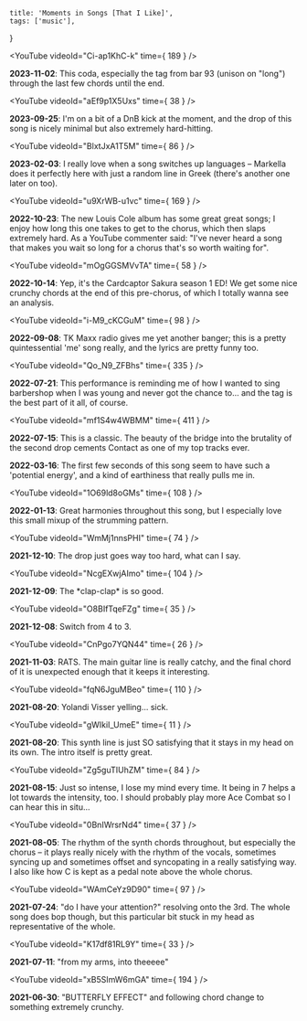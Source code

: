     title: 'Moments in Songs [That I Like]',
    tags: ['music'],
}

<YouTube videoId="Ci-ap1KhC-k" time={ 189 } />

**2023-11-02**: This coda, especially the tag from bar 93 (unison on "long") through the last few chords until the end.

<YouTube videoId="aEf9p1X5Uxs" time={ 38 } />

**2023-09-25**: I'm on a bit of a DnB kick at the moment, and the drop of this song is nicely minimal but also extremely hard-hitting.

<YouTube videoId="BlxtJxA1T5M" time={ 86 } />

**2023-02-03**: I really love when a song switches up languages – Markella does it perfectly here with just a random line in Greek (there's another one later on too).

<YouTube videoId="u9XrWB-u1vc" time={ 169 } />

**2022-10-23**: The new Louis Cole album has some great great songs; I enjoy how long this one takes to get to the chorus, which then slaps extremely hard. As a YouTube commenter said: "I've never heard a song that makes you wait so long for a chorus that's so worth waiting for".

<YouTube videoId="mOgGGSMVvTA" time={ 58 } />

**2022-10-14**: Yep, it's the Cardcaptor Sakura season 1 ED! We get some nice crunchy chords at the end of this pre-chorus, of which I totally wanna see an analysis.

<YouTube videoId="i-M9_cKCGuM" time={ 98 } />

**2022-09-08**: TK Maxx radio gives me yet another banger; this is a pretty quintessential 'me' song really, and the lyrics are pretty funny too.

<YouTube videoId="Qo_N9_ZFBhs" time={ 335 } />

**2022-07-21**: This performance is reminding me of how I wanted to sing barbershop when I was young and never got the chance to... and the tag is the best part of it all, of course.

<YouTube videoId="mf1S4w4WBMM" time={ 411 } />

**2022-07-15**: This is a classic. The beauty of the bridge into the brutality of the second drop cements Contact as one of my top tracks ever.

<YouTube videoId="DDYgBT2WW-s" />

**2022-03-16**: The first few seconds of this song seem to have such a 'potential energy', and a kind of earthiness that really pulls me in.

<YouTube videoId="1O69ld8oGMs" time={ 108 } />

**2022-01-13**: Great harmonies throughout this song, but I especially love this small mixup of the strumming pattern.

<YouTube videoId="WmMj1nnsPHI" time={ 74 } />

**2021-12-10**: The drop just goes way too hard, what can I say.

<YouTube videoId="NcgEXwjAImo" time={ 104 } />

**2021-12-09**: The \*clap-clap\* is so good.

<YouTube videoId="O8BIfTqeFZg" time={ 35 } />

**2021-12-08**: Switch from 4 to 3.

<YouTube videoId="CnPgo7YQN44" time={ 26 } />

**2021-11-03**: RATS. The main guitar line is really catchy, and the final chord of it is unexpected enough that it keeps it interesting.

<YouTube videoId="fqN6JguMBeo" time={ 110 } />

**2021-08-20**: Yolandi Visser yelling... sick.

<YouTube videoId="gWIkiI_UmeE" time={ 11 } />

**2021-08-20**: This synth line is just SO satisfying that it stays in my head on its own. The intro itself is pretty great.

<YouTube videoId="Zg5guTIUhZM" time={ 84 } />

**2021-08-15**: Just so intense, I lose my mind every time. It being in 7 helps a lot towards the intensity, too. I should probably play more Ace Combat so I can hear this in situ...

<YouTube videoId="0BnIWrsrNd4" time={ 37 } />

**2021-08-05**: The rhythm of the synth chords throughout, but especially the chorus – it plays really nicely with the rhythm of the vocals, sometimes syncing up and sometimes offset and syncopating in a really satisfying way. I also like how C is kept as a pedal note above the whole chorus.

<YouTube videoId="WAmCeYz9D90" time={ 97 } />

**2021-07-24**: "do I have your attention?" resolving onto the 3rd. The whole song does bop though, but this particular bit stuck in my head as representative of the whole.

<YouTube videoId="K17df81RL9Y" time={ 33 } />

**2021-07-11**: "from my arms, into theeeee"

<YouTube videoId="xB5SImW6mGA" time={ 194 } />

**2021-06-30**: "BUTTERFLY EFFECT" and following chord change to something extremely crunchy.